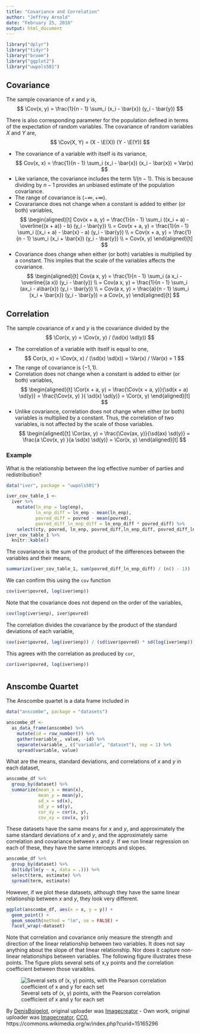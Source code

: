 ```yaml
---
title: "Covariance and Correlation"
author: "Jeffrey Arnold"
date: "February 25, 2016"
output: html_document
---
```


```r
library("dplyr")
library("tidyr")
library("broom") 
library("ggplot2")
library("uwpols501")
```


## Covariance

The sample covariance of $x$ and $y$ is,
$$
\Cov(x, y) = \frac{1}{n - 1} \sum_i (x_i - \bar{x}) (y_i - \bar{y})
$$

There is also corresponding parameter for the population defined in terms of the expectation of random variables.
The covariance of random variables $X$ and $Y$ are,
$$
\Cov(X, Y) = (X - \E(X)) (Y - \E(Y))
$$

- The covariance of a variable with itself is its variance,
  $$
  Cov(x, x) = \frac{1}{n - 1} \sum_i (x_i - \bar{x}) (x_i - \bar{x}) = Var(x)
  $$
- Like variance, the covariance includes the term $1 / (n - 1)$. This is because dividing by $n - 1$ provides an unbiased estimate of the population covariance.
- The range of covariance is $(-\infty, +\infty)$.
- Covarariance does not change when a constant is added to either (or both) variables,
  $$
  \begin{aligned}[t]
  Cov(x + a, y) = \frac{1}{n - 1} \sum_i ((x_i + a) - \overline{(x + a)} - b) (y_i - \bar{y}) \\
  = Cov(x + a, y) = \frac{1}{n - 1} \sum_i ((x_i + a) - \bar{x} - a) (y_i - \bar{y}) \\
  = Cov(x + a, y) = \frac{1}{n - 1} \sum_i (x_i + \bar{x}) (y_i - \bar{y}) \\
  = Cov(x, y)
  \end{aligned}[t]  
  $$
- Covariance does change when either (or both) variables is multiplied by a constant. This implies that the scale of the variables affects the covariance.
  $$
  \begin{aligned}[t]
  Cov(a x, y) = \frac{1}{n - 1} \sum_i (a x_i - \overline{(a x)) (y_i - \bar{y}) \\
  = Cov(a x, y) = \frac{1}{n - 1} \sum_i (ax_i - a\bar{x}) (y_i - \bar{y}) \\
  = Cov(a x, y) = \frac{a}{n - 1} \sum_i (x_i + \bar{x}) (y_i - \bar{y})
  = a Cov(x, y)
  \end{aligned}[t]
  $$
  

## Correlation

The sample covariance of $x$ and $y$ is the covariance divided by the 
$$
\Cor(x, y) = \Cov(x, y) / (\sd(x) \sd(y)) 
$$

- The correlation of a variable with itself is equal to one,
  $$
  Cor(x, x) = \Cov(x, x) / (\sd(x) \sd(x)) = \Var(x) / \Var(x) = 1
  $$
- The range of covariance is $(-1, 1)$.
- Correlation does not change when a constant is added to either (or both) variables,
  $$
  \begin{aligned}[t]
  \Cor(x + a, y) = \frac{\Cov(x + a, y)}{\sd(x + a) \sd(y)} = \frac{\Cov(x, y) }{ \sd(x) \sd(y)} = \Cor(x, y)
  \end{aligned}[t]  
  $$
- Unlike covariance, correlation does not change when either (or both) variables is multiplied by a constant. Thus, the correlation of two variables, is not affected by the scale of those variables.
  $$
  \begin{aligned}[t]
  \Cor(ax, y) = \frac{\Cov(ax, y)}{\sd(ax) \sd(y)} = \frac{a \Cov(x, y) }{a \sd(x) \sd(y)} = \Cor(x, y)
  \end{aligned}[t]
  $$
  
### Example

What is the relationship between the log effective number of parties and redistribution?

```r
data("iver", package = "uwpols501")
```


```r
iver_cov_table_1 <- 
  iver %>%
    mutate(ln_enp = log(enp),
           ln_enp_diff = ln_enp - mean(ln_enp),
           povred_diff = povred - mean(povred),
           povred_diff_ln_enp_diff = ln_enp_diff * povred_diff) %>%
    select(cty, povred, ln_enp, povred_diff,ln_enp_diff, povred_diff_ln_enp_diff)
iver_cov_table_1 %>%
  knitr::kable()
```
The covariance is the sum of the product of the differences between the variables and their means,
```r
summarize(iver_cov_table_1, sum(povred_diff_ln_enp_diff) / (n() - 1))
```
We can confirm this using the `cov` function
```r
cov(iver$povred, log(iver$enp))
```
Note that the covariance does not depend on the order of the variables,
```r
cov(log(iver$enp), iver$povred)
```

The correlation divides the covariance by the product of the standard deviations of each variable,
```r
cov(iver$povred, log(iver$enp)) / (sd(iver$povred) * sd(log(iver$enp)))
```
This agrees with the correlation as produced by `cor`,
```r
cor(iver$povred, log(iver$enp))
```


# 


## Anscombe Quartet

The Anscombe quartet is a data frame included in 
```r
data("anscombe", package = "datasets")
```
```r
anscombe_df <- 
  as_data_frame(anscombe) %>%
    mutate(id = row_number()) %>%
    gather(variable_, value, -id) %>%
    separate(variable_, c("variable", "dataset"), sep = 1) %>%
    spread(variable, value)
```

What are the means, standard deviations, and correlations of $x$ and $y$ in each dataset,
```r
anscombe_df %>%
  group_by(dataset) %>%
  summarize(mean_x = mean(x),
            mean_y = mean(y),
            sd_x = sd(x),
            sd_y = sd(y),
            cor_xy = cor(x, y),
            cov_xy = cov(x, y))
```
These datasets have the same means for $x$ and $y$, and approximately the same standard deviations of $x$ and $y$, and the approximately same correlation and covariance between $x$ and $y$. 
If we run linear regression on each of these, they have the same intercepts and slopes.
```r
anscombe_df %>%
  group_by(dataset) %>%
  do(tidy(lm(y ~ x, data = .))) %>%
  select(term, estimate) %>%
  spread(term, estimate)
```

However, if we plot these datasets, although they have the same linear relationship between $x$ and $y$, they look very different.
```r
ggplot(anscombe_df, aes(x = x, y = y)) + 
  geom_point() +
  geom_smooth(method = "lm", se = FALSE) +
  facet_wrap(~dataset)
```

Note that correlation and covariance only measure the strength and direction of the linear relationship between two variables. 
It does not say anything about the slope of that linear relationship.
Nor does it capture non-linear relationships between variables.
The following figure illustrates these points.
The figure plots several sets of x,y points and the correlation coefficient between those varaibles.

![Several sets of (x, y) points, with the Pearson correlation coefficient of x and y for each set](images/Correlation_examples2.svg)

By <a href="//commons.wikimedia.org/w/index.php?title=User:DenisBoigelot&amp;action=edit&amp;redlink=1" class="new" title="User:DenisBoigelot (page does not exist)">DenisBoigelot</a>, original uploader was <a href="//en.wikipedia.org/wiki/User:Imagecreator" class="extiw" title="en:User:Imagecreator">Imagecreator</a> - <span class="int-own-work" lang="en">Own work</span>, original uploader was <a href="//en.wikipedia.org/wiki/User:Imagecreator" class="extiw" title="en:User:Imagecreator">Imagecreator</a>, <a href="http://creativecommons.org/publicdomain/zero/1.0/deed.en" title="Creative Commons Zero, Public Domain Dedication">CC0</a>, https://commons.wikimedia.org/w/index.php?curid=15165296

